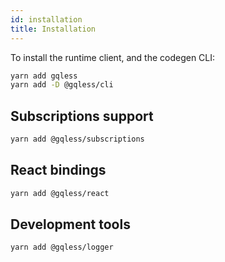 ```yaml
---
id: installation
title: Installation
---
```


To install the runtime client, and the codegen CLI:

```bash yarn2npm
yarn add gqless
yarn add -D @gqless/cli
```

## Subscriptions support

```bash yarn2npm
yarn add @gqless/subscriptions
```

## React bindings

```bash yarn2npm
yarn add @gqless/react
```

## Development tools

```bash yarn2npm
yarn add @gqless/logger
```
